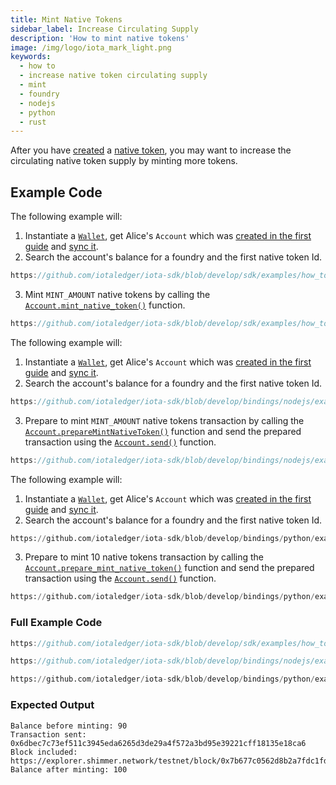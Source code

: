 ```yaml
---
title: Mint Native Tokens
sidebar_label: Increase Circulating Supply
description: 'How to mint native tokens'
image: /img/logo/iota_mark_light.png
keywords:
  - how to
  - increase native token circulating supply
  - mint
  - foundry
  - nodejs
  - python
  - rust
---
```



After you have [created](create.mdx) a
[native token](https://wiki.iota.org/shimmer/introduction/explanations/what_is_stardust/tokenization#native-tokens),
you may want to increase the circulating native token supply by minting more tokens.

## Example Code

<Tabs groupId="language" queryString>
<TabItem value="rust" label="Rust">

The following example will:

1. Instantiate a [`Wallet`](https://docs.rs/iota-sdk/latest/iota_sdk/wallet/core/struct.Wallet.html), get Alice's `Account` which was
   [created in the first guide](../accounts-and-addresses/create-account.mdx) and [sync it](../accounts-and-addresses/check-balance.mdx).
2. Search the account's balance for a foundry and the first native token Id.

```rust reference
https://github.com/iotaledger/iota-sdk/blob/develop/sdk/examples/how_tos/native_tokens/mint.rs#L39-L42
```

3. Mint `MINT_AMOUNT` native tokens by calling the [`Account.mint_native_token()`](https://docs.rs/iota-sdk/latest/iota_sdk/wallet/account/struct.Account.html#method.mint_native_token)
   function.

```rust reference
https://github.com/iotaledger/iota-sdk/blob/develop/sdk/examples/how_tos/native_tokens/mint.rs#L62
```

</TabItem>
<TabItem value="typescript-node" label="Typescript (Node.js)">

The following example will:

1. Instantiate a [`Wallet`](https://docs.rs/iota-sdk/latest/iota_sdk/wallet/core/struct.Wallet.html), get Alice's `Account` which was
   [created in the first guide](../accounts-and-addresses/create-account.mdx) and [sync it](../accounts-and-addresses/check-balance.mdx).
2. Search the account's balance for a foundry and the first native token Id.

```typescript reference
https://github.com/iotaledger/iota-sdk/blob/develop/bindings/nodejs/examples/how_tos/native_tokens/mint.ts#L32-L36
```

3. Prepare to mint `MINT_AMOUNT` native tokens transaction by calling the [`Account.prepareMintNativeToken()`](../../references/nodejs/classes/Account/#preparemintnativetoken)
   function and send the prepared transaction using the [`Account.send()`](../../references/nodejs/classes/Account/#send)
   function.

```typescript reference
https://github.com/iotaledger/iota-sdk/blob/develop/bindings/nodejs/examples/how_tos/native_tokens/mint.ts#L45-L47
```

</TabItem>
<TabItem value="python" label="Python">

The following example will:

1. Instantiate a [`Wallet`](https://docs.rs/iota-sdk/latest/iota_sdk/wallet/core/struct.Wallet.html), get Alice's `Account` which was
   [created in the first guide](../accounts-and-addresses/create-account.mdx) and [sync it](../accounts-and-addresses/check-balance.mdx).
2. Search the account's balance for a foundry and the first native token Id.

```python reference
https://github.com/iotaledger/iota-sdk/blob/develop/bindings/python/examples/how_tos/native_tokens/mint.py#L17-L20
```

3. Prepare to mint 10 native tokens transaction by calling the [`Account.prepare_mint_native_token()`](../../references/python/iota_sdk/wallet/account/#prepare_mint_native_token)
   function and send the prepared transaction using the [`Account.send()`](../../references/python/iota_sdk/wallet/account/#send)
   function.

```python reference
https://github.com/iotaledger/iota-sdk/blob/develop/bindings/python/examples/how_tos/native_tokens/mint.py#L31
```

</TabItem>
</Tabs>

### Full Example Code

<Tabs groupId="language" queryString>
<TabItem value="rust" label="Rust">

```rust reference
https://github.com/iotaledger/iota-sdk/blob/develop/sdk/examples/how_tos/native_tokens/mint.rs
```

</TabItem>
<TabItem value="typescript-node" label="Typescript (Node.js)">

```typescript reference
https://github.com/iotaledger/iota-sdk/blob/develop/bindings/nodejs/examples/how_tos/native_tokens/mint.ts
```

</TabItem>
<TabItem value="python" label="Python">

```python reference
https://github.com/iotaledger/iota-sdk/blob/develop/bindings/python/examples/how_tos/native_tokens/mint.py
```

</TabItem>
</Tabs>

### Expected Output

```
Balance before minting: 90
Transaction sent: 0x6dbec7c73ef511c3945eda6265d3de29a4f572a3bd95e39221cff18135e18ca6
Block included: https://explorer.shimmer.network/testnet/block/0x7b677c0562d8b2a7fdc1fd6182bb6364af517d41ec38a9dab9b29a1c7422f574
Balance after minting: 100
```
